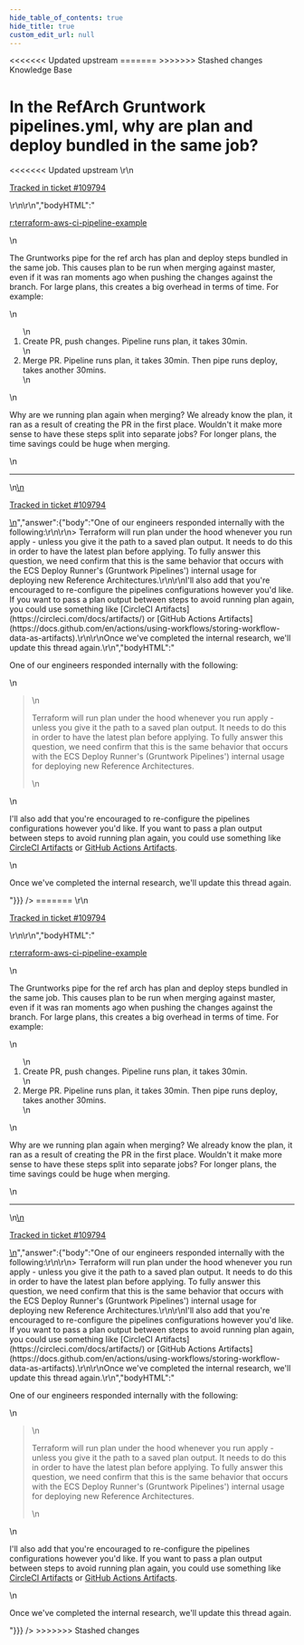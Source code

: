 ```yaml
---
hide_table_of_contents: true
hide_title: true
custom_edit_url: null
---
```



<head>
<<<<<<< Updated upstream
  <link rel="canonical" href="https://github.com/tnn-gruntwork-io/knowledge-base/discussions/633" />
=======
  <link rel="canonical" href="https://github.com/tnn-gruntwork-io/knowledge-base/discussions/633" />
>>>>>>> Stashed changes
</head>

<CenterLayout>
<span className="searchCategory">Knowledge Base</span>
<h1>In the RefArch Gruntwork pipelines.yml, why are plan and deploy bundled in the same job?</h1>
<<<<<<< Updated upstream
<GitHub discussion={{"id":"D_kwDOF8slf84ASJFS","number":633,"author":{"login":"umm0n"},"title":"In the RefArch Gruntwork pipelines.yml, why are plan and deploy bundled in the same job?","body":"[r:terraform-aws-ci-pipeline-example](https://github.com/tnn-gruntwork-io/terraform-aws-ci-pipeline-example)\r\n\r\nThe Gruntworks pipe for the ref arch has plan and deploy steps bundled in the same job. This causes plan to be run when merging against master, even if it was ran moments ago when pushing the changes against the branch. For large plans, this creates a big overhead in terms of time. For example:\r\n\r\n1. Create PR, push changes. Pipeline runs plan, it takes 30min.\r\n2. Merge PR. Pipeline runs plan, it takes 30min. Then pipe runs deploy, takes another 30mins.\r\n\r\nWhy are we running plan again when merging? We already know the plan, it ran as a result of creating the PR in the first place. Wouldn't it make more sense to have these steps split into separate jobs? For longer plans, the time savings could be huge when merging.\r\n\r\n---\r\n\r\n<ins datetime=\"2023-01-13T18:46:46Z\">\r\n  <p><a href=\"https://support.gruntwork.io/hc/requests/109794\">Tracked in ticket #109794</a></p>\r\n</ins>\r\n","bodyHTML":"<p dir=\"auto\"><a href=\"https://github.com/tnn-gruntwork-io/terraform-aws-ci-pipeline-example\">r:terraform-aws-ci-pipeline-example</a></p>\n<p dir=\"auto\">The Gruntworks pipe for the ref arch has plan and deploy steps bundled in the same job. This causes plan to be run when merging against master, even if it was ran moments ago when pushing the changes against the branch. For large plans, this creates a big overhead in terms of time. For example:</p>\n<ol dir=\"auto\">\n<li>Create PR, push changes. Pipeline runs plan, it takes 30min.</li>\n<li>Merge PR. Pipeline runs plan, it takes 30min. Then pipe runs deploy, takes another 30mins.</li>\n</ol>\n<p dir=\"auto\">Why are we running plan again when merging? We already know the plan, it ran as a result of creating the PR in the first place. Wouldn't it make more sense to have these steps split into separate jobs? For longer plans, the time savings could be huge when merging.</p>\n<hr>\n<ins datetime=\"2023-01-13T18:46:46Z\">\n  <p dir=\"auto\"><a href=\"https://support.gruntwork.io/hc/requests/109794\" rel=\"nofollow\">Tracked in ticket #109794</a></p>\n</ins>","answer":{"body":"One of our engineers responded internally with the following:\r\n\r\n> Terraform will run plan under the hood whenever you run apply - unless you give it the path to a saved plan output. It needs to do this in order to have the latest plan before applying. To fully answer this question, we need confirm that this is the same behavior that occurs with the ECS Deploy Runner's (Gruntwork Pipelines') internal usage for deploying new Reference Architectures.\r\n\r\nI'll also add that you're encouraged to re-configure the pipelines configurations however you'd like. If you want to pass a plan output between steps to avoid running plan again, you could use something like [CircleCI Artifacts](https://circleci.com/docs/artifacts/) or [GitHub Actions Artifacts](https://docs.github.com/en/actions/using-workflows/storing-workflow-data-as-artifacts).\r\n\r\nOnce we've completed the internal research, we'll update this thread again.\r\n","bodyHTML":"<p dir=\"auto\">One of our engineers responded internally with the following:</p>\n<blockquote>\n<p dir=\"auto\">Terraform will run plan under the hood whenever you run apply - unless you give it the path to a saved plan output. It needs to do this in order to have the latest plan before applying. To fully answer this question, we need confirm that this is the same behavior that occurs with the ECS Deploy Runner's (Gruntwork Pipelines') internal usage for deploying new Reference Architectures.</p>\n</blockquote>\n<p dir=\"auto\">I'll also add that you're encouraged to re-configure the pipelines configurations however you'd like. If you want to pass a plan output between steps to avoid running plan again, you could use something like <a href=\"https://circleci.com/docs/artifacts/\" rel=\"nofollow\">CircleCI Artifacts</a> or <a href=\"https://docs.github.com/en/actions/using-workflows/storing-workflow-data-as-artifacts\">GitHub Actions Artifacts</a>.</p>\n<p dir=\"auto\">Once we've completed the internal research, we'll update this thread again.</p>"}}} />
=======
<GitHub discussion={{"id":"D_kwDOF8slf84ASJFS","number":633,"author":{"login":"umm0n"},"title":"In the RefArch Gruntwork pipelines.yml, why are plan and deploy bundled in the same job?","body":"[r:terraform-aws-ci-pipeline-example](https://github.com/tnn-gruntwork-io/terraform-aws-ci-pipeline-example)\r\n\r\nThe Gruntworks pipe for the ref arch has plan and deploy steps bundled in the same job. This causes plan to be run when merging against master, even if it was ran moments ago when pushing the changes against the branch. For large plans, this creates a big overhead in terms of time. For example:\r\n\r\n1. Create PR, push changes. Pipeline runs plan, it takes 30min.\r\n2. Merge PR. Pipeline runs plan, it takes 30min. Then pipe runs deploy, takes another 30mins.\r\n\r\nWhy are we running plan again when merging? We already know the plan, it ran as a result of creating the PR in the first place. Wouldn't it make more sense to have these steps split into separate jobs? For longer plans, the time savings could be huge when merging.\r\n\r\n---\r\n\r\n<ins datetime=\"2023-01-13T18:46:46Z\">\r\n  <p><a href=\"https://support.gruntwork.io/hc/requests/109794\">Tracked in ticket #109794</a></p>\r\n</ins>\r\n","bodyHTML":"<p dir=\"auto\"><a href=\"https://github.com/tnn-gruntwork-io/terraform-aws-ci-pipeline-example\">r:terraform-aws-ci-pipeline-example</a></p>\n<p dir=\"auto\">The Gruntworks pipe for the ref arch has plan and deploy steps bundled in the same job. This causes plan to be run when merging against master, even if it was ran moments ago when pushing the changes against the branch. For large plans, this creates a big overhead in terms of time. For example:</p>\n<ol dir=\"auto\">\n<li>Create PR, push changes. Pipeline runs plan, it takes 30min.</li>\n<li>Merge PR. Pipeline runs plan, it takes 30min. Then pipe runs deploy, takes another 30mins.</li>\n</ol>\n<p dir=\"auto\">Why are we running plan again when merging? We already know the plan, it ran as a result of creating the PR in the first place. Wouldn't it make more sense to have these steps split into separate jobs? For longer plans, the time savings could be huge when merging.</p>\n<hr>\n<ins datetime=\"2023-01-13T18:46:46Z\">\n  <p dir=\"auto\"><a href=\"https://support.gruntwork.io/hc/requests/109794\" rel=\"nofollow\">Tracked in ticket #109794</a></p>\n</ins>","answer":{"body":"One of our engineers responded internally with the following:\r\n\r\n> Terraform will run plan under the hood whenever you run apply - unless you give it the path to a saved plan output. It needs to do this in order to have the latest plan before applying. To fully answer this question, we need confirm that this is the same behavior that occurs with the ECS Deploy Runner's (Gruntwork Pipelines') internal usage for deploying new Reference Architectures.\r\n\r\nI'll also add that you're encouraged to re-configure the pipelines configurations however you'd like. If you want to pass a plan output between steps to avoid running plan again, you could use something like [CircleCI Artifacts](https://circleci.com/docs/artifacts/) or [GitHub Actions Artifacts](https://docs.github.com/en/actions/using-workflows/storing-workflow-data-as-artifacts).\r\n\r\nOnce we've completed the internal research, we'll update this thread again.\r\n","bodyHTML":"<p dir=\"auto\">One of our engineers responded internally with the following:</p>\n<blockquote>\n<p dir=\"auto\">Terraform will run plan under the hood whenever you run apply - unless you give it the path to a saved plan output. It needs to do this in order to have the latest plan before applying. To fully answer this question, we need confirm that this is the same behavior that occurs with the ECS Deploy Runner's (Gruntwork Pipelines') internal usage for deploying new Reference Architectures.</p>\n</blockquote>\n<p dir=\"auto\">I'll also add that you're encouraged to re-configure the pipelines configurations however you'd like. If you want to pass a plan output between steps to avoid running plan again, you could use something like <a href=\"https://circleci.com/docs/artifacts/\" rel=\"nofollow\">CircleCI Artifacts</a> or <a href=\"https://docs.github.com/en/actions/using-workflows/storing-workflow-data-as-artifacts\">GitHub Actions Artifacts</a>.</p>\n<p dir=\"auto\">Once we've completed the internal research, we'll update this thread again.</p>"}}} />
>>>>>>> Stashed changes

</CenterLayout>
  

<!-- ##DOCS-SOURCER-START
{
  "sourcePlugin": "github-discussions",
  "hash": "9ac3a4eccd04e7183889ba6bb7edadee"
}
##DOCS-SOURCER-END -->
